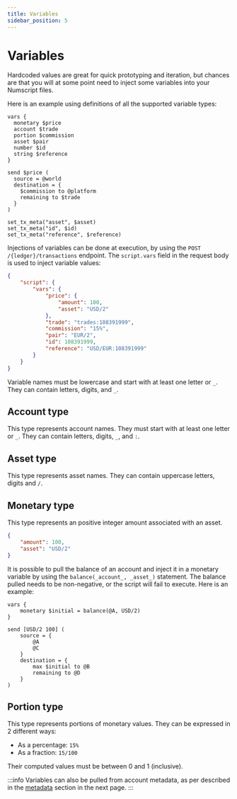 ```yaml
---
title: Variables
sidebar_position: 5
---
```


# Variables
Hardcoded values are great for quick prototyping and iteration, but chances are that you will at some point need to inject some variables into your Numscript files.

Here is an example using definitions of all the supported variable types:

```numscript
vars {
  monetary $price
  account $trade
  portion $commission
  asset $pair
  number $id
  string $reference
}

send $price (
  source = @world
  destination = {
    $commission to @platform
    remaining to $trade
  }
)

set_tx_meta("asset", $asset)
set_tx_meta("id", $id)
set_tx_meta("reference", $reference)
```

Injections of variables can be done at execution, by using the `POST /{ledger}/transactions` endpoint.
The `script.vars` field in the request body is used to inject variable values:

```json
{
    "script": {
        "vars": {
            "price": {
                "amount": 100,
                "asset": "USD/2"
            },
            "trade": "trades:108391999",
            "commission": "15%",
            "pair": "EUR/2",
            "id": 108391999,
            "reference": "USD/EUR:108391999"
        }
    }
}
```

Variable names must be lowercase and start with at least one letter or `_`.
They can contain letters, digits, and `_`.

## Account type

This type represents account names. They must start with at least one letter or `_`.
They can contain letters, digits, `_`, and `:`.

## Asset type

This type represents asset names. They can contain uppercase letters, digits and `/`.

## Monetary type

This type represents an positive integer amount associated with an asset.
```json
{
    "amount": 100,
    "asset": "USD/2"
}
```

It is possible to pull the balance of an account and inject it in a monetary variable by using the `balance(_account_, _asset_)` statement.
The balance pulled needs to be non-negative, or the script will fail to execute. Here is an example:

```numscript
vars {
    monetary $initial = balance(@A, USD/2)
}

send [USD/2 100] (
    source = {
        @A
        @C
    }
    destination = {
        max $initial to @B
        remaining to @D
    }
)
```

## Portion type

This type represents portions of monetary values.
They can be expressed in 2 different ways:
* As a percentage: `15%`
* As a fraction: `15/100`

Their computed values must be between 0 and 1 (inclusive).

:::info
Variables can also be pulled from account metadata, as per described in the [metadata](./metadata.mdx) section in the next page.
:::
